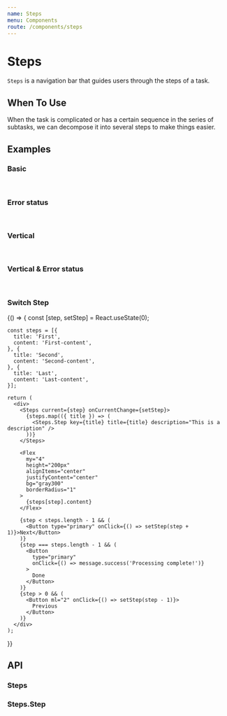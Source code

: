 ```yaml
---
name: Steps
menu: Components
route: /components/steps
---
```





# Steps

`Steps` is a navigation bar that guides users through the steps of a task.

## When To Use

When the task is complicated or has a certain sequence in the series of subtasks, we can decompose it into several steps to make things easier.

## Examples

### Basic

<Playground>
  <Steps current={1}>
    <Steps.Step title="Finished" description="This is a description" />
    <Steps.Step title="In Progress" description="This is a description" />
    <Steps.Step title="Waiting" description="This is a description" />
  </Steps>
  <br />
  <Steps current={1}>
    <Steps.Step title="Finished" />
    <Steps.Step title="In Progress" />
    <Steps.Step title="Waiting" />
  </Steps>
</Playground>

### Error status

<Playground>
  <Steps current={1}>
    <Steps.Step title="Finished" description="This is a description" />
    <Steps.Step
      status="error"
      title="In Progress"
      description="This is a description"
    />
    <Steps.Step title="Waiting" description="This is a description" />
  </Steps>
  <br />
  <Steps current={1}>
    <Steps.Step title="Finished" />
    <Steps.Step status="error" title="In Progress" />
    <Steps.Step title="Waiting" />
  </Steps>
</Playground>

### Vertical

<Playground>
  <Steps current={1} direction="vertical">
    <Steps.Step title="Finished" description="This is a description" />
    <Steps.Step title="In Progress" description="This is a description" />
    <Steps.Step title="Waiting" description="This is a description" />
  </Steps>
  <br />
  <Steps current={1} direction="vertical">
    <Steps.Step title="Finished" />
    <Steps.Step title="In Progress" />
    <Steps.Step title="Waiting" />
  </Steps>
</Playground>

### Vertical & Error status

<Playground>
  <Steps current={1} direction="vertical">
    <Steps.Step title="Finished" description="This is a description" />
    <Steps.Step
      status="error"
      title="In Progress"
      description="This is a description"
    />
    <Steps.Step title="Waiting" description="This is a description" />
  </Steps>
  <br />
  <Steps current={1} direction="vertical">
    <Steps.Step title="Finished" />
    <Steps.Step status="error" title="In Progress" />
    <Steps.Step title="Waiting" />
  </Steps>
</Playground>

### Switch Step

<Playground>
  {() => {
    const [step, setStep] = React.useState(0);

    const steps = [{
      title: 'First',
      content: 'First-content',
    }, {
      title: 'Second',
      content: 'Second-content',
    }, {
      title: 'Last',
      content: 'Last-content',
    }];

    return (
      <div>
        <Steps current={step} onCurrentChange={setStep}>
          {steps.map(({ title }) => (
            <Steps.Step key={title} title={title} description="This is a description" />
          ))}
        </Steps>

        <Flex
          my="4"
          height="200px"
          alignItems="center"
          justifyContent="center"
          bg="gray300"
          borderRadius="1"
        >
          {steps[step].content}
        </Flex>

        {step < steps.length - 1 && (
          <Button type="primary" onClick={() => setStep(step + 1)}>Next</Button>
        )}
        {step === steps.length - 1 && (
          <Button
            type="primary"
            onClick={() => message.success('Processing complete!')}
          >
            Done
          </Button>
        )}
        {step > 0 && (
          <Button ml="2" onClick={() => setStep(step - 1)}>
            Previous
          </Button>
        )}
      </div>
    );

}}

</Playground>

## API

### Steps

<PropsTable of={Steps} />

### Steps.Step

<PropsTable of={Step} />
